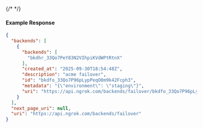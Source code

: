 {/* <!-- Code generated for API Clients. DO NOT EDIT. --> */}

#### Example Response
```json
{
  "backends": [
    {
      "backends": [
        "bkdhr_33Qo7PeY83N2VIhpiKVdWPtRtnX"
      ],
      "created_at": "2025-09-30T18:54:48Z",
      "description": "acme failover",
      "id": "bkdfo_33Qo7P96pLypPeqO0m9k42Fcph3",
      "metadata": "{\"environment\": \"staging\"}",
      "uri": "https://api.ngrok.com/backends/failover/bkdfo_33Qo7P96pLypPeqO0m9k42Fcph3"
    }
  ],
  "next_page_uri": null,
  "uri": "https://api.ngrok.com/backends/failover"
}

```